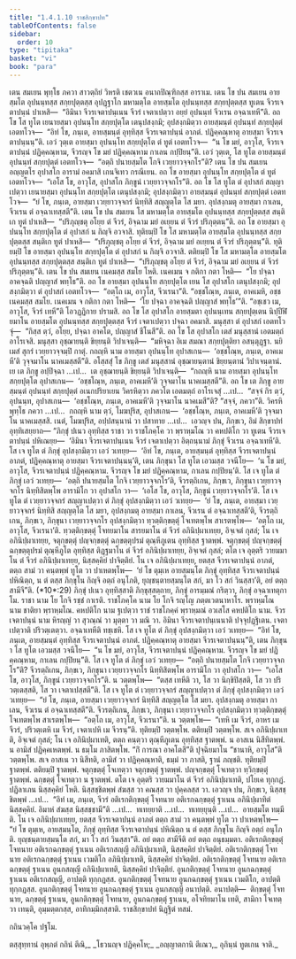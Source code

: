 ```yaml
---
title: "1.4.1.10 ราชสิกฺขาปท"
tableOfContents: false
sidebar:
  order: 10
type: "tipitaka"
basket: "vi"
book: "para"
---
```



<DynamicBreadcrumb />

<Division number="537" book="para" e="ch" v="1" p="323">

<Paragraph number="2070" book="para">
เตน สมเยน พุทฺโธ ภควา สาวตฺถิยํ วิหรติ เชตวเน อนาถปิณฺฑิกสฺส อาราเม. เตน โข ปน สมเยน อายสฺมโต อุปนนฺทสฺส สกฺยปุตฺตสฺส อุปฏฺฐาโก มหามตฺโต อายสฺมโต อุปนนฺทสฺส สกฺยปุตฺตสฺส ทูเตน จีวรเจตาปนฺนํ ปาเหสิ—  “อิมินา จีวรเจตาปนฺเนน จีวรํ เจตาเปตฺวา อยฺยํ อุปนนฺทํ จีวเรน อจฺฉาเทหี”ติ. อถ โข โส ทูโต เยนายสฺมา อุปนนฺโท สกฺยปุตฺโต เตนุปสงฺกมิ; อุปสงฺกมิตฺวา อายสฺมนฺตํ อุปนนฺทํ สกฺยปุตฺตํ เอตทโวจ—  “อิทํ โข, ภนฺเต, อายสฺมนฺตํ อุทฺทิสฺส จีวรเจตาปนฺนํ อาภตํ. ปฏิคฺคณฺหาตุ อายสฺมา จีวรเจตาปนฺนนฺ”ติ. เอวํ วุตฺเต อายสฺมา อุปนนฺโท สกฺยปุตฺโต ตํ ทูตํ เอตทโวจ—  “น โข มยํ, อาวุโส, จีวรเจตาปนฺนํ ปฏิคฺคณฺหาม, จีวรญฺจ โข มยํ ปฏิคฺคณฺหาม กาเลน กปฺปิยนฺ”ติ. เอวํ วุตฺเต, โส ทูโต อายสฺมนฺตํ อุปนนฺทํ สกฺยปุตฺตํ เอตทโวจ—  “อตฺถิ ปนายสฺมโต โกจิ เวยฺยาวจฺจกโร”ติ? เตน โข ปน สมเยน อญฺญตโร อุปาสโก อารามํ อคมาสิ เกนจิเทว กรณีเยน. อถ โข อายสฺมา อุปนนฺโท สกฺยปุตฺโต ตํ ทูตํ เอตทโวจ—  “เอโส โข, อาวุโส, อุปาสโก ภิกฺขูนํ เวยฺยาวจฺจกโร”ติ. อถ โข โส ทูโต ตํ อุปาสกํ สญฺญาเปตฺวา เยนายสฺมา อุปนนฺโท สกฺยปุตฺโต เตนุปสงฺกมิ; อุปสงฺกมิตฺวา อายสฺมนฺตํ อุปนนฺทํ สกฺยปุตฺตํ เอตทโวจ—  “ยํ โข, ภนฺเต, อายสฺมา เวยฺยาวจฺจกรํ นิทฺทิสิ สญฺญตฺโต โส มยา. อุปสงฺกมตุ อายสฺมา กาเลน, จีวเรน ตํ อจฺฉาเทสฺสตี”ติ.
</Paragraph>

<Paragraph number="2071" book="para">
เตน โข ปน สมเยน โส มหามตฺโต อายสฺมโต อุปนนฺทสฺส สกฺยปุตฺตสฺส สนฺติเก ทูตํ ปาเหสิ—  “ปริภุญฺชตุ อโยฺย ตํ จีวรํ, อิจฺฉาม มยํ อเยฺยน ตํ จีวรํ ปริภุตฺตนฺ”ติ. อถ โข อายสฺมา อุปนนฺโท สกฺยปุตฺโต ตํ อุปาสกํ น กิญฺจิ อวจาสิ. ทุติยมฺปิ โข โส มหามตฺโต อายสฺมโต อุปนนฺทสฺส สกฺยปุตฺตสฺส สนฺติเก ทูตํ ปาเหสิ—  “ปริภุญฺชตุ อโยฺย ตํ จีวรํ, อิจฺฉาม มยํ อเยฺยน ตํ จีวรํ ปริภุตฺตนฺ”ติ. ทุติยมฺปิ โข อายสฺมา อุปนนฺโท สกฺยปุตฺโต ตํ อุปาสกํ น กิญฺจิ อวจาสิ. ตติยมฺปิ โข โส มหามตฺโต อายสฺมโต อุปนนฺทสฺส สกฺยปุตฺตสฺส สนฺติเก ทูตํ ปาเหสิ—  “ปริภุญฺชตุ อโยฺย ตํ จีวรํ, อิจฺฉาม มยํ อเยฺยน ตํ จีวรํ ปริภุตฺตนฺ”ติ.
</Paragraph>

<Paragraph number="2072" book="para">
เตน โข ปน สมเยน เนคมสฺส สมโย โหติ. เนคเมน จ กติกา กตา โหติ—  “โย ปจฺฉา อาคจฺฉติ ปญฺญาสํ พทฺโธ”ติ. อถ โข อายสฺมา อุปนนฺโท สกฺยปุตฺโต เยน โส อุปาสโก เตนุปสงฺกมิ; อุปสงฺกมิตฺวา ตํ อุปาสกํ เอตทโวจ—  “อตฺโถ เม, อาวุโส, จีวเรนา”ติ. “อชฺชโณฺห, ภนฺเต, อาคเมหิ, อชฺช เนคมสฺส สมโย. เนคเมน จ กติกา กตา โหติ—  ‘โย ปจฺฉา อาคจฺฉติ ปญฺญาสํ พทฺโธ’”ติ. “อชฺเชว เม, อาวุโส, จีวรํ เทหี”ติ โอวฏฺฏิกาย ปรามสิ. อถ โข โส อุปาสโก อายสฺมตา อุปนนฺเทน สกฺยปุตฺเตน นิปฺปีฬิยมาโน อายสฺมโต อุปนนฺทสฺส สกฺยปุตฺตสฺส จีวรํ เจตาเปตฺวา ปจฺฉา อคมาสิ. มนุสฺสา ตํ อุปาสกํ เอตทโวจุํ—  “กิสฺส ตฺวํ, อโยฺย, ปจฺฉา อาคโต, ปญฺญาสํ ชีโนสี”ติ.
</Paragraph>

<Paragraph number="2073" book="para">
อถ โข โส อุปาสโก เตสํ มนุสฺสานํ เอตมตฺถํ อาโรเจสิ. มนุสฺสา อุชฺฌายนฺติ ขิยฺยนฺติ วิปาเจนฺติ—  “มหิจฺฉา อิเม สมณา สกฺยปุตฺติยา อสนฺตุฏฺฐา. นยิเมสํ สุกรํ เวยฺยาวจฺจมฺปิ กาตุํ. กถญฺหิ นาม อายสฺมา อุปนนฺโท อุปาสเกน—  ‘อชฺชโณฺห, ภนฺเต, อาคเมหี’ติ วุจฺจมาโน นาคเมสฺสตี”ติ.
</Paragraph>

<Paragraph number="2074" book="para">
อโสฺสสุํ โข ภิกฺขู เตสํ มนุสฺสานํ อุชฺฌายนฺตานํ ขิยฺยนฺตานํ วิปาเจนฺตานํ. เย เต ภิกฺขู อปฺปิจฺฉา …เป…  เต อุชฺฌายนฺติ ขิยฺยนฺติ วิปาเจนฺติ—  “กถญฺหิ นาม อายสฺมา อุปนนฺโท สกฺยปุตฺโต อุปาสเกน—  ‘อชฺชโณฺห, ภนฺเต, อาคเมหี’ติ วุจฺจมาโน นาคเมสฺสตี”ติ.
</Paragraph>

<Paragraph number="2075" book="para">
อถ โข เต ภิกฺขู อายสฺมนฺตํ อุปนนฺทํ สกฺยปุตฺตํ อเนกปริยาเยน วิครหิตฺวา ภควโต เอตมตฺถํ อาโรเจสุํ …เป…  “สจฺจํ กิร ตฺวํ, อุปนนฺท, อุปาสเกน—  ‘อชฺชโณฺห, ภนฺเต, อาคเมหี’ติ วุจฺจมาโน นาคเมสี”ติ? “สจฺจํ, ภควา”ติ. วิครหิ พุทฺโธ ภควา …เป…  กถญฺหิ นาม ตฺวํ, โมฆปุริส, อุปาสเกน—  ‘อชฺชโณฺห, ภนฺเต, อาคเมหี’ติ วุจฺจมาโน นาคเมสฺสสิ. เนตํ, โมฆปุริส, อปฺปสนฺนานํ วา ปสาทาย …เป…  เอวญฺจ ปน, ภิกฺขเว, อิมํ สิกฺขาปทํ อุทฺทิเสยฺยาถ—
</Paragraph>

</Division>
<Division number="538" book="para" e="ch" v="1" p="325">

<Paragraph number="2076" book="para">
<Emphasis>“ภิกฺขุํ ปเนว อุทฺทิสฺส ราชา วา ราชโภคฺโค วา พฺราหฺมโณ วา คหปติโก วา ทูเตน จีวรเจตาปนฺนํ ปหิเณยฺย—  ‘อิมินา จีวรเจตาปนฺเนน จีวรํ เจตาเปตฺวา อิตฺถนฺนามํ ภิกฺขุํ จีวเรน อจฺฉาเทหี’ติ. โส เจ ทูโต ตํ ภิกฺขุํ อุปสงฺกมิตฺวา เอวํ วเทยฺย—  ‘อิทํ โข, ภนฺเต, อายสฺมนฺตํ อุทฺทิสฺส จีวรเจตาปนฺนํ อาภตํ, ปฏิคฺคณฺหาตุ อายสฺมา จีวรเจตาปนฺนนฺ’ติ, เตน ภิกฺขุนา โส ทูโต เอวมสฺส วจนีโย—  ‘น โข มยํ, อาวุโส, จีวรเจตาปนฺนํ ปฏิคฺคณฺหาม. จีวรญฺจ โข มยํ ปฏิคฺคณฺหาม, กาเลน กปฺปิยนฺ’ติ. โส เจ ทูโต ตํ ภิกฺขุํ เอวํ วเทยฺย—  ‘อตฺถิ ปนายสฺมโต โกจิ เวยฺยาวจฺจกโร’ติ, จีวรตฺถิเกน, ภิกฺขเว, ภิกฺขุนา เวยฺยาวจฺจกโร นิทฺทิสิตพฺโพ อารามิโก วา อุปาสโก วา—  ‘เอโส โข, อาวุโส, ภิกฺขูนํ เวยฺยาวจฺจกโร’ติ. โส เจ ทูโต ตํ เวยฺยาวจฺจกรํ สญฺญาเปตฺวา ตํ ภิกฺขุํ อุปสงฺกมิตฺวา เอวํ วเทยฺย—  ‘ยํ โข, ภนฺเต, อายสฺมา เวยฺยาวจฺจกรํ นิทฺทิสิ สญฺญตฺโต โส มยา, อุปสงฺกมตุ อายสฺมา กาเลน, จีวเรน ตํ อจฺฉาเทสฺสตี’ติ, จีวรตฺถิเกน, ภิกฺขเว, ภิกฺขุนา เวยฺยาวจฺจกโร อุปสงฺกมิตฺวา ทฺวตฺติกฺขตฺตุํ โจเทตพฺโพ สาเรตพฺโพ—  ‘อตฺโถ เม, อาวุโส, จีวเรนา’ติ. ทฺวตฺติกฺขตฺตุํ โจทยมาโน สารยมาโน ตํ จีวรํ อภินิปฺผาเทยฺย, อิจฺเจตํ กุสลํ; โน เจ อภินิปฺผาเทยฺย, จตุกฺขตฺตุํ ปญฺจกฺขตฺตุํ ฉกฺขตฺตุปรมํ ตุณฺหีภูเตน อุทฺทิสฺส ฐาตพฺพํ. จตุกฺขตฺตุํ ปญฺจกฺขตฺตุํ ฉกฺขตฺตุปรมํ ตุณฺหีภูโต อุทฺทิสฺส ติฏฺฐมาโน ตํ จีวรํ อภินิปฺผาเทยฺย, อิจฺเจตํ กุสลํ; ตโต เจ อุตฺตริ วายมมาโน ตํ จีวรํ อภินิปฺผาเทยฺย, นิสฺสคฺคิยํ ปาจิตฺติยํ. โน เจ อภินิปฺผาเทยฺย, ยตสฺส จีวรเจตาปนฺนํ อาภตํ, ตตฺถ สามํ วา คนฺตพฺพํ ทูโต วา ปาเหตพฺโพ—  ‘ยํ โข ตุมฺเห อายสฺมนฺโต ภิกฺขุํ อุทฺทิสฺส จีวรเจตาปนฺนํ ปหิณิตฺถ, น ตํ ตสฺส ภิกฺขุโน กิญฺจิ อตฺถํ อนุโภติ, ยุญฺชนฺตายสฺมนฺโต สกํ, มา โว สกํ วินสฺสา’ติ, อยํ ตตฺถ สามีจี”</Emphasis>ติ. (*10*:<Emphasis>29</Emphasis>)
</Paragraph>

</Division>
<Division number="539" book="para" e="ch" v="1" p="326">

<Paragraph number="2077" book="para">
<Emphasis>ภิกฺขุํ ปเนว อุทฺทิสฺสา</Emphasis>ติ ภิกฺขุสฺสตฺถาย, ภิกฺขุํ อารมฺมณํ กริตฺวา, ภิกฺขุํ อจฺฉาเทตุกาโม.
</Paragraph>

<Paragraph number="2078" book="para">
<Emphasis>ราชา</Emphasis> นาม โย โกจิ รชฺชํ กาเรติ.
</Paragraph>

<Paragraph number="2079" book="para">
<Emphasis>ราชโภคฺโค</Emphasis> นาม โย โกจิ รญฺโญ ภตฺตเวตนาหาโร.
</Paragraph>

<Paragraph number="2080" book="para">
<Emphasis>พฺราหฺมโณ</Emphasis> นาม ชาติยา พฺราหฺมโณ.
</Paragraph>

<Paragraph number="2081" book="para">
<Emphasis>คหปติโก</Emphasis> นาม ฐเปตฺวา ราชํ ราชโภคฺคํ พฺราหฺมณํ อวเสโส คหปติโก นาม.
</Paragraph>

<Paragraph number="2082" book="para">
<Emphasis>จีวรเจตาปนฺนํ</Emphasis> นาม หิรญฺญํ วา สุวณฺณํ วา มุตฺตา วา มณิ วา.
</Paragraph>

<Paragraph number="2083" book="para">
<Emphasis>อิมินา จีวรเจตาปนฺเนนา</Emphasis>ติ ปจฺจุปฏฺฐิเตน.
</Paragraph>

<Paragraph number="2084" book="para">
<Emphasis>เจตาเปตฺวา</Emphasis>ติ ปริวตฺเตตฺวา.
</Paragraph>

<Paragraph number="2085" book="para">
<Emphasis>อจฺฉาเทหี</Emphasis>ติ ทชฺเชหิ.
</Paragraph>

<Paragraph number="2086" book="para">
โส เจ ทูโต ตํ ภิกฺขุํ อุปสงฺกมิตฺวา เอวํ วเทยฺย—  “อิทํ โข, ภนฺเต, อายสฺมนฺตํ อุทฺทิสฺส จีวรเจตาปนฺนํ อาภตํ. ปฏิคฺคณฺหาตุ อายสฺมา จีวรเจตาปนฺนนฺ”ติ, เตน ภิกฺขุนา โส ทูโต เอวมสฺส วจนีโย—  “น โข มยํ, อาวุโส, จีวรเจตาปนฺนํ ปฏิคฺคณฺหาม. จีวรญฺจ โข มยํ ปฏิคฺคณฺหาม, กาเลน กปฺปิยนฺ”ติ. โส เจ ทูโต ตํ ภิกฺขุํ เอวํ วเทยฺย—  “อตฺถิ ปนายสฺมโต โกจิ เวยฺยาวจฺจกโร”ติ? จีวรตฺถิเกน, ภิกฺขเว, ภิกฺขุนา เวยฺยาวจฺจกโร นิทฺทิสิตพฺโพ อารามิโก วา อุปาสโก วา—  “เอโส โข, อาวุโส, ภิกฺขูนํ เวยฺยาวจฺจกโร”ติ. น วตฺตพฺโพ—  “ตสฺส เทหีติ วา, โส วา นิกฺขิปิสฺสติ, โส วา ปริวตฺเตสฺสติ, โส วา เจตาเปสฺสตี”ติ.
</Paragraph>

<Paragraph number="2087" book="para">
โส เจ ทูโต ตํ เวยฺยาวจฺจกรํ สญฺญาเปตฺวา ตํ ภิกฺขุํ อุปสงฺกมิตฺวา เอวํ วเทยฺย—  “ยํ โข, ภนฺเต, อายสฺมา เวยฺยาวจฺจกรํ นิทฺทิสิ สญฺญตฺโต โส มยา. อุปสงฺกมตุ อายสฺมา กาเลน, จีวเรน ตํ อจฺฉาเทสฺสตี”ติ. จีวรตฺถิเกน, ภิกฺขเว, ภิกฺขุนา เวยฺยาวจฺจกโร อุปสงฺกมิตฺวา ทฺวตฺติกฺขตฺตุํ โจเทตพฺโพ สาเรตพฺโพ—  “อตฺโถ เม, อาวุโส, จีวเรนา”ติ. น วตฺตพฺโพ—  “เทหิ เม จีวรํ, อาหร เม จีวรํ, ปริวตฺเตหิ เม จีวรํ, เจตาเปหิ เม จีวรนฺ”ติ.
</Paragraph>

<Paragraph number="2088" book="para">
ทุติยมฺปิ วตฺตพฺโพ. ตติยมฺปิ วตฺตพฺโพ. สเจ อภินิปฺผาเทติ, อิจฺเจตํ กุสลํ; โน เจ อภินิปฺผาเทติ, ตตฺถ คนฺตฺวา ตุณฺหีภูเตน อุทฺทิสฺส ฐาตพฺพํ. น อาสเน นิสีทิตพฺพํ. น อามิสํ ปฏิคฺคเหตพฺพํ. น ธมฺโม ภาสิตพฺโพ. “กิํ การณา อาคโตสี”ติ ปุจฺฉิยมาโน “ชานาหิ, อาวุโส”ติ วตฺตพฺโพ. สเจ อาสเน วา นิสีทติ, อามิสํ วา ปฏิคฺคณฺหาติ, ธมฺมํ วา ภาสติ, ฐานํ ภญฺชติ.
</Paragraph>

<Paragraph number="2089" book="para">
ทุติยมฺปิ ฐาตพฺพํ. ตติยมฺปิ ฐาตพฺพํ. จตุกฺขตฺตุํ โจเทตฺวา จตุกฺขตฺตุํ ฐาตพฺพํ. ปญฺจกฺขตฺตุํ โจเทตฺวา ทฺวิกฺขตฺตุํ ฐาตพฺพํ. ฉกฺขตฺตุํ โจเทตฺวา น ฐาตพฺพํ. ตโต เจ อุตฺตริ วายมมาโน ตํ จีวรํ อภินิปฺผาเทติ, ปโยเค ทุกฺกฏํ. ปฏิลาเภน นิสฺสคฺคิยํ โหติ. นิสฺสชฺชิตพฺพํ สํฆสฺส วา คณสฺส วา ปุคฺคลสฺส วา. เอวญฺจ ปน, ภิกฺขเว, นิสฺสชฺชิตพฺพํ …เป…  “อิทํ เม, ภนฺเต, จีวรํ อติเรกติกฺขตฺตุํ โจทนาย อติเรกฉกฺขตฺตุํ ฐาเนน อภินิปฺผาทิตํ นิสฺสคฺคิยํ. อิมาหํ สํฆสฺส นิสฺสชฺชามี”ติ …เป…  ทเทยฺยาติ …เป…  ทเทยฺยุนฺติ …เป…  อายสฺมโต ทมฺมีติ.
</Paragraph>

<Paragraph number="2090" book="para">
โน เจ อภินิปฺผาเทยฺย, ยตสฺส จีวรเจตาปนฺนํ อาภตํ ตตฺถ สามํ วา คนฺตพฺพํ ทูโต วา ปาเหตพฺโพ—  “ยํ โข ตุมฺเห, อายสฺมนฺโต, ภิกฺขุํ อุทฺทิสฺส จีวรเจตาปนฺนํ ปหิณิตฺถ น ตํ ตสฺส ภิกฺขุโน กิญฺจิ อตฺถํ อนุโภติ. ยุญฺชนฺตายสฺมนฺโต สกํ, มา โว สกํ วินสฺสา”ติ.
</Paragraph>

<Paragraph number="2091" book="para">
<Emphasis>อยํ ตตฺถ สามีจี</Emphasis>ติ อยํ ตตฺถ อนุธมฺมตา.
</Paragraph>

</Division>
<Division number="540" book="para" e="ch" v="1" p="327">

<Paragraph number="2092" book="para">
อติเรกติกฺขตฺตุํ โจทนาย อติเรกฉกฺขตฺตุํ ฐาเนน อติเรกสญฺญี อภินิปฺผาเทติ, นิสฺสคฺคิยํ ปาจิตฺติยํ. อติเรกติกฺขตฺตุํ โจทนาย อติเรกฉกฺขตฺตุํ ฐาเนน เวมติโก อภินิปฺผาเทติ, นิสฺสคฺคิยํ ปาจิตฺติยํ. อติเรกติกฺขตฺตุํ โจทนาย อติเรกฉกฺขตฺตุํ ฐาเนน อูนกสญฺญี อภินิปฺผาเทติ, นิสฺสคฺคิยํ ปาจิตฺติยํ.
</Paragraph>

<Paragraph number="2093" book="para">
อูนกติกฺขตฺตุํ โจทนาย อูนกฉกฺขตฺตุํ ฐาเนน อติเรกสญฺญี, อาปตฺติ ทุกฺกฏสฺส. อูนกติกฺขตฺตุํ โจทนาย อูนกฉกฺขตฺตุํ ฐาเนน เวมติโก, อาปตฺติ ทุกฺกฏสฺส. อูนกติกฺขตฺตุํ โจทนาย อูนกฉกฺขตฺตุํ ฐาเนน อูนกสญฺญี อนาปตฺติ.
</Paragraph>

</Division>
<Division number="541" book="para" e="ch" v="1" p="328">

<Paragraph number="2094" book="para">
อนาปตฺติ—  ติกฺขตฺตุํ โจทนาย, ฉกฺขตฺตุํ ฐาเนน, อูนกติกฺขตฺตุํ โจทนาย, อูนกฉกฺขตฺตุํ ฐาเนน, อโจทิยมาโน เทติ, สามิกา โจเทตฺวา เทนฺติ, อุมฺมตฺตกสฺส, อาทิกมฺมิกสฺสาติ.

</Paragraph>
</Division>

<Paragraph number="2095" type="center" book="para">
ราชสิกฺขาปทํ นิฏฺฐิตํ ทสมํ.

  
กถินวคฺโค ปฐโม.



</Paragraph>

<Paragraph number="2096" type="center" book="para">
ตสฺสุทฺทานํ


</Paragraph>

<Paragraph number="2097" book="para">
อุพฺภตํ กถินํ ตีณิ,_  
_โธวนญฺจ ปฏิคฺคโห;_  
_อญฺญาตกานิ ตีเณว,_  
อุภินฺนํ ทูตเกน จาติ._
</Paragraph>